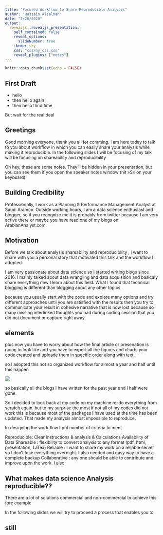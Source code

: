 ```yaml
---
title: "Focused Workflow to Share Reproducible Analysis"
author: "Hussain Alsalman"
date: "2/26/2020"
output:
  revealjs::revealjs_presentation:
    self_contained: false
    reveal_options:
      slideNumber: true
    theme: sky
    css: "css/my_css.css"
    reveal_plugins: ["notes"]
---
```


```r
knitr::opts_chunk$set(echo = FALSE)
```

## First Draft

- hello 
- then hello again 
- then hello thrid time

But wait for the real deal 

## Greetings

Good morning everyone, thank you all for comming. I am here today to talk to you about workflow in which you can easily share your analysis while making it reproducible. In the following slides I will be focusing of my talk will be focusing on shareability and reproducibility 

<aside class="notes">
Oh hey, these are some notes. They'll be hidden in your presentation, but you can see them if you open the speaker notes window (hit »S« on your keyboard).
</aside>

## Building Credibility

Professionally, I work as a Planning & Performance Management Analyst at Saudi Aramco. Outside working hours, I am a data science enthusiast and blogger, so if you recognize me it is probably from twitter because I am very active there or maybe you have read one of my blogs on ArabianAnalyst.com.   


## Motivation 



Before we talk about analysis shareability and reproducibility , I want to share with you a personal story that motivated this talk and the workflow I adopted. 

I am very passionate about data science so I started writing blogs since 2016. I mainly talked about data wrangling and data acquisition and basicaly share everything new I learn about this field.  What I found that technical blogging is different than blogging about any other topics.

because you usually start with the code and explore many options  and try different approaches until you are satisfied with the results then you try to communicate your result in cohesive narrative that is now lost because so many missing interlinked thoughts you had during coding session that you did not document or capture right away. 

## elements
plus now you have to worry about how the final article or presenation is going to look like and you have to export all the figures and charts your code created and uploade them in specific order along with text. 

so I adopted this not so organized workflow for almost a year and  half until this happen

![](./images/broken_site.png)


so basically all the blogs I have written for the past year and I half were gone. 

So I decided to look back at my code on my machine  re-do everything from scratch again.  but to my surprise the most if not all of my codes did not work 
this is because  most of the packages I have used at the time has been updated. That made my analysis almost impossible to reproduce. 

In designing the work flow I put number of criteria  to meet 

Reproducible: Clear instructions & analysis & Calculations Availability of Data
Shareable : flexibility to convert analysis to any format (pdf, html, presentation, LaTex) 
Reliable : I want to share my work on a reliable server so I don’t lose everything overnight. I also needed and easy way to have a complete backup 
Collaborative : any one should be able to contribute and improve upon the work. I also 
 




## What makes data science Analysis reproducible??





There are a lot of solutions commercial and non-commercial to achieve this 
fore example 







In the following slides we will try to proceed a process that enables you to 



## still  




